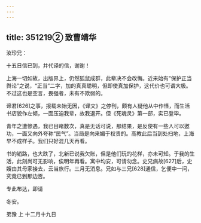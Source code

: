 ```yaml
---
---
---
```

title: 351219② 致曹靖华
---




汝珍兄：

十五日信已到，并代译的信，谢谢！

上海一切如故，出版界上，仍然狐鼠成群，此辈决不会改悔。近来始有“保护正当舆论”之说，“正当”二字，加的真真聪明，但即使真加保护，这代价也可谓大极。不过这也是空言，畏强者，未有不欺弱的。

谛君[626]之事，报载未始无因，《译文》之停刊，颇有人疑他从中作怪，而生活书店貌作左倾，一面压迫我辈，故我退开。但《死魂灵》第一部，实已登毕。

青年之遭惨遇，我已目睹数次，真是无话可说，那结果，是反使有一些人可以邀功，一面又向外夸称“民气”。当局是向来媚于权贵的。高教此后当到处扫地，上海早不成样子。我们只好混几天再看。

书的销路，也大跌了，北新已说我欠账，但是他们玩的花样，亦未可知。于我的生活，此刻尚可无影响，俟明年再看。寓中均安，可请勿念。史兄病故[627]后，史嫂由其母家接去，云当旅行。三月无消息。兄如与三兄[628]通信，乞便中一问，究竟已到那边否。

专此布达，即请

冬安。

弟豫 上 十二月十九日